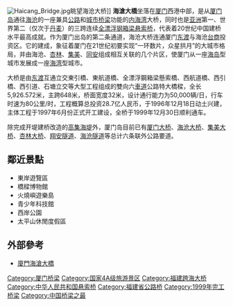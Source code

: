 {{Infobox bridge|bridge_name=海沧大桥|complete=1999年12月30日|image=Haicang Bridge,Puente de Haicang (9172145021).jpg|caption=海沧大桥|crosses=厦门西海域|design=公路桥|length=5.926公里|locale=[[嵩屿街道|海沧]]、[[鹭江街道|思明]]}}[[File:Haicang_Bridge.jpg|thumb]]眺望海沧大桥]]
'''海滄大橋'''坐落在[[厦门|厦门]]西港中部，是从[[厦门岛|厦门岛]]通往[[海沧|海沧]]的一座兼具[[公路|公路]]和[[城市桥梁|城市桥梁]]功能的[[内海湾|内海湾]]大桥，同时也是[[亚洲|亚洲]]第一、世界第二（仅次于[[丹麦|丹麦]]）的三跨连续[[全漂浮钢箱梁悬索桥|全漂浮钢箱梁悬索桥]]，代表着20世纪中国建桥水平最高成就。作为厦门出岛的第二条通道，海沧大桥连通厦门[[东渡|东渡]]与海沧[[台商|台商]]投资区。它的建成，象征着厦门在21世纪初要实现“一环数片，众星拱月”的大城市格局，并由海沧、[[杏林|杏林]]、[[集美|集美]]、[[同安|同安]]组成相互关联的几个片区，使厦门从一座[[海岛|海岛]]型城市发展成一座[[海湾|海湾]]型城市。

大桥是由[[东渡|东渡]]互通立交東引橋、東航道橋、全漂浮鋼箱梁懸索橋、西航道橋、西引橋、西引道、石塘立交等大型工程组成的雙向六[[車道|車道]]公路特大橋樑，全长5,926.572米，主跨648米，桥面宽度32米，设计通行能力为50,000辆/日，行车时速为80公里/时，工程概算总投资28.7亿人民币，于1996年12月18日动土兴建，主体工程于1997年6月份正式开工建设，全桥于1999年12月30日顺利通车。

除完成开堤建桥改造的[[高集海堤|高集海堤]]外，厦门岛目前已有[[厦门大桥|厦门大桥]]、[[海沧大桥|海沧大桥]]、[[集美大桥|集美大桥]]、[[杏林大桥|杏林大桥]]、[[翔安隧道|翔安隧道]]、[[海沧隧道|海沧隧道]]等总计六条联外公路要道。

==鄰近景點==
* 東岸遊覽區
* 橋樑博物館
* 火燒嶼遊樂島
* 青少年科技館
* 西岸公園
* 太平山休閒度假區

==外部參考==
* [https://web.archive.org/web/20080101233753/http://www.xmtravel.com/1/index_3.asp?c3_id=31 廈門海滄大橋]

{{厦门}}

{{Bridge-Stub}}

[[Category:厦门桥梁|Category:厦门桥梁]]
[[Category:国家4A级旅游景区|Category:国家4A级旅游景区]]
[[Category:福建跨海大桥|Category:福建跨海大桥]]
[[Category:中华人民共和国悬索桥|Category:中华人民共和国悬索桥]]
[[Category:福建省公路桥|Category:福建省公路桥]]
[[Category:1999年完工桥梁|Category:1999年完工桥梁]]
[[Category:中国桥梁之最|Category:中国桥梁之最]]